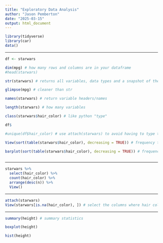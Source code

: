 ```yaml
---
title: "Exploratory Data Analysis"
author: "Jason Pemberton"
date: "2025-03-15"
output: html_document
---
```


```r
library(tidyverse)
library(car)
data()
```

---

```r
df <- starwars

dim(mpg) # how many rows and columns are in your dataframe
#head(starwars)

str(starwars) # returns all variables, data types and a snapshot of the data

glimpse(mpg) # cleaner than str

names(starwars) # return variable headers/names

length(starwars) # how many variables

class(starwars$hair_color) # like python "type"

df$

#unique(df$hair_color) # use attach(starwars) to avoid having to type the df name

View(sort(table(starwars$hair_color), decreasing = TRUE)) # frequency table of values

barplot(sort(table(starwars$hair_color), decreasing = TRUE)) # frequency table of values
```

```r

```

---

```r

starwars %>% 
  select(hair_color) %>% 
  count(hair_color) %>%
  arrange(desc(n)) %>% 
  View()

```

---

```r

attach(starwars)
View(starwars[is.na(hair_color), ]) # select the columns where hair color is NA
```

---

```r

summary(height) # summary statistics

boxplot(height)

hist(height)
```

